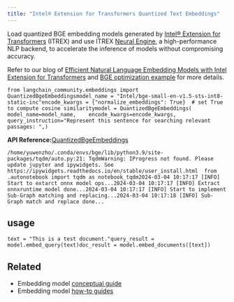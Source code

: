 ```yaml
---
title: "Intel® Extension for Transformers Quantized Text Embeddings"
---
```


Load quantized BGE embedding models generated by [Intel® Extension for Transformers](https://github.com/intel/intel-extension-for-transformers) (ITREX) and use ITREX [Neural Engine](https://github.com/intel/intel-extension-for-transformers/blob/main/intel_extension_for_transformers/llm/runtime/deprecated/oss/Installation.md), a high-performance NLP backend, to accelerate the inference of models without compromising accuracy.

Refer to our blog of [Efficient Natural Language Embedding Models with Intel Extension for Transformers](https://medium.com/intel-analytics-software/efficient-natural-language-embedding-models-with-intel-extension-for-transformers-2b6fcd0f8f34) and [BGE optimization example](https://github.com/intel/intel-extension-for-transformers/tree/main/examples/huggingface/pytorch/text-embedding/deployment/mteb/bge) for more details.

```
from langchain_community.embeddings import QuantizedBgeEmbeddingsmodel_name = "Intel/bge-small-en-v1.5-sts-int8-static-inc"encode_kwargs = {"normalize_embeddings": True}  # set True to compute cosine similaritymodel = QuantizedBgeEmbeddings(    model_name=model_name,    encode_kwargs=encode_kwargs,    query_instruction="Represent this sentence for searching relevant passages: ",)
```

**API Reference:**[QuantizedBgeEmbeddings](https://python.langchain.com/api_reference/community/embeddings/langchain_community.embeddings.itrex.QuantizedBgeEmbeddings.html)

```
/home/yuwenzho/.conda/envs/bge/lib/python3.9/site-packages/tqdm/auto.py:21: TqdmWarning: IProgress not found. Please update jupyter and ipywidgets. See https://ipywidgets.readthedocs.io/en/stable/user_install.html  from .autonotebook import tqdm as notebook_tqdm2024-03-04 10:17:17 [INFO] Start to extarct onnx model ops...2024-03-04 10:17:17 [INFO] Extract onnxruntime model done...2024-03-04 10:17:17 [INFO] Start to implement Sub-Graph matching and replacing...2024-03-04 10:17:18 [INFO] Sub-Graph match and replace done...
```

## usage

```
text = "This is a test document."query_result = model.embed_query(text)doc_result = model.embed_documents([text])
```

## Related

* Embedding model [conceptual guide](/src/oss/concepts/embedding_models)
* Embedding model [how-to guides](/src/oss/how_to/#embedding-models)
